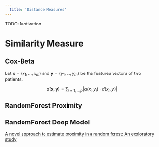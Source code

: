 ```yaml
---
  title: 'Distance Measures'
---
```


TODO: Motivation

# Similarity Measure


## Cox-Beta

Let $\mathbf{x} = (x_1, \ldots, x_m)$ and $\mathbf{y} = (y_1, \ldots, y_m)$ be the features vectors of two patients.  

$$d(\mathbf{x}, \mathbf{y}) = \sum_{i=1,..,p} |\alpha(x_i, y_i)\cdot d(x_i, y_i)|$$


## RandomForest Proximity


## RandomForest Deep Model

[A novel approach to estimate proximity in a random forest: An exploratory study](https://www.researchgate.net/profile/Antanas_Verikas/publication/257404436_A_novel_approach_to_estimate_proximity_in_a_random_forest_An_exploratory_study/links/53e8f90c0cf2fb1b9b6438c4.pdf)
